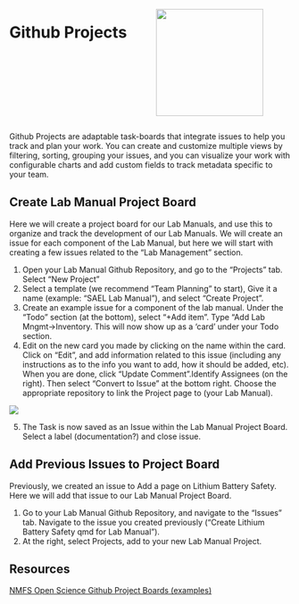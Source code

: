 ::: columns
::: {.column width="50%"}
# Github Projects
:::

::: {.column width="50%"}
![](images/githubProjects.png){width="2in"}
:::
:::

Github Projects are adaptable task-boards that integrate issues to help you track and plan your work. You can create and customize multiple views by filtering, sorting, grouping your issues, and you can visualize your work with configurable charts and add custom fields to track metadata specific to your team.

## Create Lab Manual Project Board

Here we will create a project board for our Lab Manuals, and use this to organize and track the development of our Lab Manuals. We will create an issue for each component of the Lab Manual, but here we will start with creating a few issues related to the "Lab Management" section.

1.  Open your Lab Manual Github Repository, and go to the "Projects" tab. Select "New Project"
2.  Select a template (we recommend "Team Planning" to start), Give it a name (example: "SAEL Lab Manual"), and select "Create Project".
3.  Create an example issue for a component of the lab manual. Under the "Todo" section (at the bottom), select "+Add item". Type "Add Lab Mngmt-\>Inventory. This will now show up as a 'card' under your Todo section.
4.  Edit on the new card you made by clicking on the name within the card. Click on "Edit", and add information related to this issue (including any instructions as to the info you want to add, how it should be added, etc). When you are done, click "Update Comment".Identify Assignees (on the right). Then select "Convert to Issue" at the bottom right. Choose the appropriate repository to link the Project page to (your Lab Manual).

![](images/addProjectTask.jpg)

5.  The Task is now saved as an Issue within the Lab Manual Project Board. Select a label (documentation?) and close issue.

## Add Previous Issues to Project Board

Previously, we created an issue to Add a page on Lithium Battery Safety. Here we will add that issue to our Lab Manual Project Board.

1.  Go to your Lab Manual Github Repository, and navigate to the "Issues" tab. Navigate to the issue you created previously ("Create Lithium Battery Safety qmd for Lab Manual").
2.  At the right, select Projects, add to your new Lab Manual Project.

## Resources

[NMFS Open Science Github Project Boards (examples)](https://nmfs-opensci.github.io/ResourceBook/content/project_management/github_project_boards.html)
